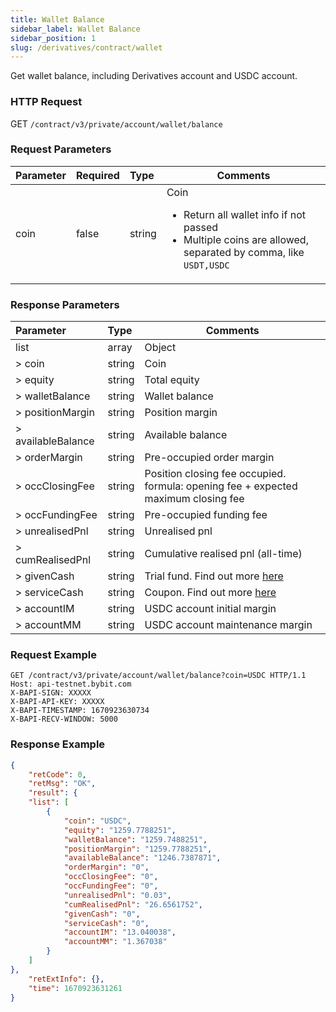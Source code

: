 ```yaml
---
title: Wallet Balance
sidebar_label: Wallet Balance
sidebar_position: 1
slug: /derivatives/contract/wallet
---
```



Get wallet balance, including Derivatives account and USDC account.

### HTTP Request
GET `/contract/v3/private/account/wallet/balance`

### Request Parameters
| Parameter | Required | Type | Comments|
|:----- |:-------|:-----|------ |
|coin |false |string |Coin <ul><li>Return all wallet info if not passed</li><li>Multiple coins are allowed, separated by comma, like `USDT,USDC`</li> </ul>|

### Response Parameters
| Parameter | Type | Comments|
|:----- |:-----|------ |
|list |array |Object |
|> coin |string |Coin |
|> equity |string |Total equity |
|> walletBalance |string |Wallet balance |
|> positionMargin |string |Position margin |
|> availableBalance |string |Available balance |
|> orderMargin |string |Pre-occupied order margin |
|> occClosingFee |string |Position closing fee occupied. formula: opening fee + expected maximum closing fee |
|> occFundingFee |string |Pre-occupied funding fee |
|> unrealisedPnl |string |Unrealised pnl |
|> cumRealisedPnl |string |Cumulative realised pnl (all-time) |
|> givenCash |string |Trial fund. Find out more <a href="https://www.bybit.com/en-US/help-center/bybitHC_Article?language=en_US&id=000001183">here</a> |
|> serviceCash |string |Coupon. Find out more <a href="https://www.bybit.com/en-US/help-center/bybitHC_Article?language=en_US&id=000001183">here</a> |
|> accountIM |string |USDC account initial margin |
|> accountMM |string |USDC account maintenance margin |

### Request Example

```http
GET /contract/v3/private/account/wallet/balance?coin=USDC HTTP/1.1
Host: api-testnet.bybit.com
X-BAPI-SIGN: XXXXX
X-BAPI-API-KEY: XXXXX
X-BAPI-TIMESTAMP: 1670923630734
X-BAPI-RECV-WINDOW: 5000
```

### Response Example

```json
{
    "retCode": 0,
    "retMsg": "OK",
    "result": {
    "list": [
        {
            "coin": "USDC",
            "equity": "1259.7788251",
            "walletBalance": "1259.7488251",
            "positionMargin": "1259.7788251",
            "availableBalance": "1246.7387871",
            "orderMargin": "0",
            "occClosingFee": "0",
            "occFundingFee": "0",
            "unrealisedPnl": "0.03",
            "cumRealisedPnl": "26.6561752",
            "givenCash": "0",
            "serviceCash": "0",
            "accountIM": "13.040038",
            "accountMM": "1.367038"
        }
    ]
},
    "retExtInfo": {},
    "time": 1670923631261
}
```